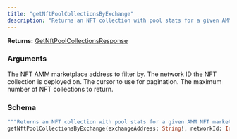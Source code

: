 ```yaml
---
title: "getNftPoolCollectionsByExchange"
description: "Returns an NFT collection with pool stats for a given AMM NFT marketplace."
---
```


**Returns:** [GetNftPoolCollectionsResponse](/api-reference/types/getnftpoolcollectionsresponse)

### Arguments

<ResponseField name="exchangeAddress" type="String!" required>
  The NFT AMM marketplace address to filter by.
</ResponseField>

<ResponseField name="networkId" type="Int!" required>
  The network ID the NFT collection is deployed on.
</ResponseField>

<ResponseField name="cursor" type="String">
  The cursor to use for pagination.
</ResponseField>

<ResponseField name="limit" type="Int">
  The maximum number of NFT collections to return.
</ResponseField>

### Schema


```graphql 
"""Returns an NFT collection with pool stats for a given AMM NFT marketplace."""
getNftPoolCollectionsByExchange(exchangeAddress: String!, networkId: Int!, cursor: String, limit: Int): GetNftPoolCollectionsResponse
```
